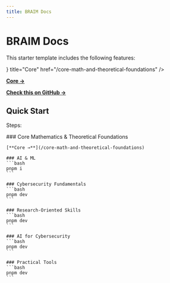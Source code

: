 ```yaml
---
title: BRAIM Docs
---
```



# BRAIM Docs

This starter template includes the following features:

<Cards>
    <Cards.Card
        icon={<img src="/images/general/icon.svg" alt="Logo" width={28} height={28}/>}
        title="Core"
        href="/core-math-and-theoretical-foundations"
    />
    <Cards.Card
        icon=""
        title="Search with Pagefind"
        href="https://www.braim.net/core-math-and-theoretical-foundations"
    />
</Cards>

[**Core →**](https://www.braim.net/core-math-and-theoretical-foundations)

[**Check this on GitHub →**](https://github.com/braim/braim-net-web/)

## Quick Start

Steps:

<Steps>
    ### Core Mathematics & Theoretical Foundations

    [**Core →**](/core-math-and-theoretical-foundations)

    ### AI & ML
    ```bash
    pnpm i
    ```

    ### Cybersecurity Fundamentals
    ```bash
    pnpm dev
    ```

    ### Research-Oriented Skills
    ```bash
    pnpm dev
    ```

    ### AI for Cybersecurity
    ```bash
    pnpm dev
    ```

    ### Practical Tools
    ```bash
    pnpm dev
    ```
</Steps>
